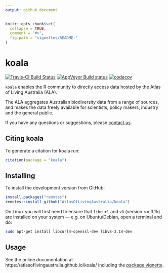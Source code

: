 ```yaml
---
output: github_document
---
```


<!-- README.md is generated from README.Rmd. Please edit that file -->

```r
knitr::opts_chunk$set(
  collapse = TRUE,
  comment = "#>",
  fig.path = "vignettes/README-"
)
```

# koala

[![Travis-CI Build Status](https://travis-ci.com/AtlasOfLivingAustralia/koala.svg?branch=master)](https://travis-ci.com/AtlasOfLivingAustralia/koala)
[![AppVeyor Build status](https://ci.appveyor.com/api/projects/status/g9pudc4l7053w4vn/branch/master?svg=true)](https://ci.appveyor.com/project/PeggyNewman/ala4r/branch/master)
[![codecov](https://codecov.io/gh/AtlasOfLivingAustralia/koala/branch/master/graph/badge.svg)](https://codecov.io/gh/AtlasOfLivingAustralia/koala)

<code>koala</code> enables the R community to directly access data hosted by the Atlas of Living Australia (ALA).

The ALA aggregates Australian biodiversity data from a range of sources, and makes the data freely available for scientists, policy makers, industry and the general public.

If you have any questions or suggestions, please [contact us](mailto:support@ala.org.au).

## Citing koala
To generate a citation for koala run:
```r
citation(package = "koala")
```

## Installing

To install the development version from GitHub:

```r
install.packages("remotes")
remotes::install_github("AtlasOfLivingAustralia/koala")
```

On Linux you will first need to ensure that `libcurl` and `v8` (version <= 3.15) are installed on your system --- e.g. on Ubuntu/Debian, open a terminal and do:

```sh
sudo apt-get install libcurl4-openssl-dev libv8-3.14-dev
```


## Usage

See the online documentation at https://atlasoflivingaustralia.github.io/koala/ including the [package vignette](https://atlasoflivingaustralia.github.io/koala/articles/koala.html).
